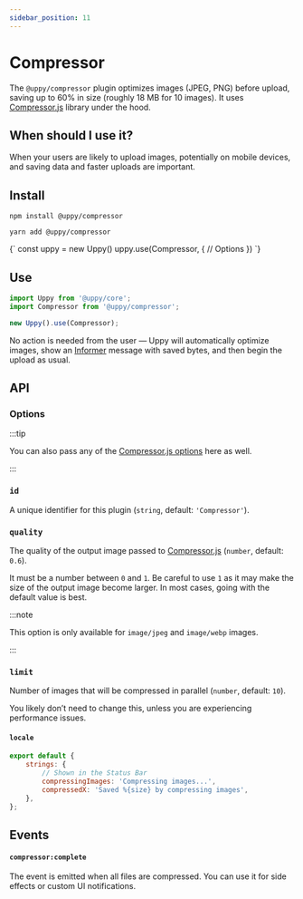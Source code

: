 ```yaml
---
sidebar_position: 11
---
```


# Compressor

The `@uppy/compressor` plugin optimizes images (JPEG, PNG) before upload, saving
up to 60% in size (roughly 18 MB for 10 images). It uses
[Compressor.js][] library under the
hood.

## When should I use it?

When your users are likely to upload images, potentially on mobile devices, and
saving data and faster uploads are important.

## Install

<Tabs>
  <TabItem value="npm" label="NPM" default>

```shell
npm install @uppy/compressor
```

  </TabItem>

  <TabItem value="yarn" label="Yarn">

```shell
yarn add @uppy/compressor
```

  </TabItem>

  <TabItem value="cdn" label="CDN">
    <UppyCdnExample>
      {`
        const uppy = new Uppy()
        uppy.use(Compressor, {
          // Options
        })
      `}
    </UppyCdnExample>
  </TabItem>
</Tabs>

## Use

```js
import Uppy from '@uppy/core';
import Compressor from '@uppy/compressor';

new Uppy().use(Compressor);
```

No action is needed from the user — Uppy will automatically optimize images,
show an [Informer](/docs/user-interfaces/elements/informer) message with saved
bytes, and then begin the upload as usual.

## API

### Options

:::tip 

You can also pass any of the
[Compressor.js options][]
here as well. 

:::

### `id`

A unique identifier for this plugin (`string`, default: `'Compressor'`).

### `quality`

The quality of the output image passed to
[Compressor.js][] (`number`,
default: `0.6`).

It must be a number between `0` and `1`. Be careful to use `1` as it may make
the size of the output image become larger. In most cases, going with the
default value is best.

:::note 

This option is only available for `image/jpeg` and `image/webp` images.

:::

### `limit`

Number of images that will be compressed in parallel (`number`, default: `10`).

You likely don’t need to change this, unless you are experiencing performance
issues.

#### `locale`

```js
export default {
	strings: {
		// Shown in the Status Bar
		compressingImages: 'Compressing images...',
		compressedX: 'Saved %{size} by compressing images',
	},
};
```

## Events

#### `compressor:complete`

The event is emitted when all files are compressed. You can use it for side
effects or custom UI notifications.

[Compressor.js]: https://github.com/fengyuanchen/compressorjs
[Compressor.js options]: https://github.com/fengyuanchen/compressorjs#options
